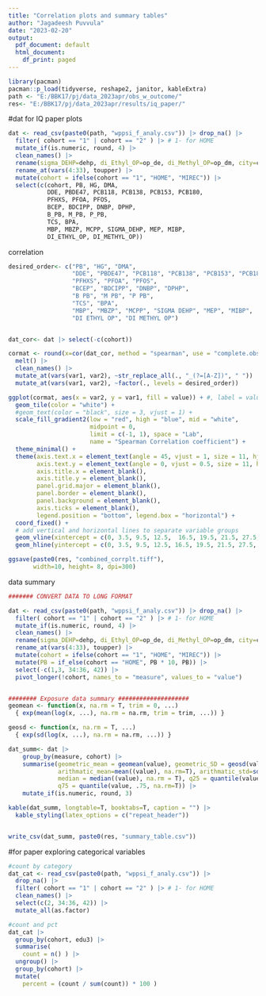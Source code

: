 ```yaml
---
title: "Correlation plots and summary tables"
author: "Jagadeesh Puvvula"
date: "2023-02-20"
output:
  pdf_document: default
  html_document:
    df_print: paged
---
```



```r
library(pacman)
pacman::p_load(tidyverse, reshape2, janitor, kableExtra)
path <- "E:/BBK17/pj/data_2023apr/obs_w_outcome/"
res<- "E:/BBK17/pj/data_2023apr/results/iq_paper/"
```


#dat for IQ paper plots
```r
dat <- read_csv(paste0(path, "wppsi_f_analy.csv")) |> drop_na() |>
  filter( cohort == "1" | cohort == "2" ) |> # 1- for HOME
  mutate_if(is.numeric, round, 4) |>
  clean_names() |>
  rename(sigma_DEHP=dehp, di_Ethyl_OP=op_de, di_Methyl_OP=op_dm, city=center)|>
  rename_at(vars(4:33), toupper) |>
  mutate(cohort = ifelse(cohort == "1", "HOME", "MIREC")) |>
  select(c(cohort, PB, HG, DMA, 
           DDE, PBDE47, PCB118, PCB138, PCB153, PCB180,
           PFHXS, PFOA, PFOS, 
           BCEP, BDCIPP, DNBP, DPHP, 
           B_PB, M_PB, P_PB,
           TCS, BPA, 
           MBP, MBZP, MCPP, SIGMA_DEHP, MEP, MIBP,
           DI_ETHYL_OP, DI_METHYL_OP))
```

correlation
```r
desired_order<- c("PB", "HG", "DMA", 
                  "DDE", "PBDE47", "PCB118", "PCB138", "PCB153", "PCB180",
                  "PFHXS", "PFOA", "PFOS", 
                  "BCEP", "BDCIPP", "DNBP", "DPHP", 
                  "B PB", "M PB", "P PB",
                  "TCS", "BPA", 
                  "MBP", "MBZP", "MCPP", "SIGMA DEHP", "MEP", "MIBP",
                  "DI ETHYL OP", "DI METHYL OP")


dat_cor<- dat |> select(-c(cohort))

cormat <- round(x=cor(dat_cor, method = "spearman", use = "complete.obs"), digits = 2) |>
  melt() |> 
  clean_names() |>
  mutate_at(vars(var1, var2), ~str_replace_all(., "_(?=[A-Z])", " ")) |>
  mutate_at(vars(var1, var2), ~factor(., levels = desired_order))

ggplot(cormat, aes(x = var2, y = var1, fill = value)) + #, label = value
  geom_tile(color = "white") +
  #geom_text(color = "black", size = 3, vjust = 1) +
  scale_fill_gradient2(low = "red", high = "blue", mid = "white",
                       midpoint = 0,
                       limit = c(-1, 1), space = "Lab",
                       name = "Spearman Correlation coefficient") +
  theme_minimal() +
  theme(axis.text.x = element_text(angle = 45, vjust = 1, size = 11, hjust = 1),
        axis.text.y = element_text(angle = 0, vjust = 0.5, size = 11, hjust = 1),
        axis.title.x = element_blank(),
        axis.title.y = element_blank(),
        panel.grid.major = element_blank(),
        panel.border = element_blank(),
        panel.background = element_blank(),
        axis.ticks = element_blank(),
        legend.position = "bottom", legend.box = "horizontal") +
  coord_fixed() +
  # add vertical and horizontal lines to separate variable groups
  geom_vline(xintercept = c(0, 3.5, 9.5, 12.5,  16.5, 19.5, 21.5, 27.5, 29.5), color = "black", size=1.25) +
  geom_hline(yintercept = c(0, 3.5, 9.5, 12.5, 16.5, 19.5, 21.5, 27.5, 29.5), color = "black", size=1.25) 

```

```r
ggsave(paste0(res, "combined_corrplt.tiff"),
       width=10, height= 8, dpi=300)
```


data summary
```r
####### CONVERT DATA TO LONG FORMAT

dat <- read_csv(paste0(path, "wppsi_f_analy.csv")) |> drop_na() |>
  filter( cohort == "1" | cohort == "2" ) |> # 1- for HOME
  mutate_if(is.numeric, round, 4) |>
  clean_names() |>
  rename(sigma_DEHP=dehp, di_Ethyl_OP=op_de, di_Methyl_OP=op_dm, city=center)|>
  rename_at(vars(4:33), toupper) |>
  mutate(cohort = ifelse(cohort == "1", "HOME", "MIREC")) |>
  mutate(PB = if_else(cohort == "HOME", PB * 10, PB)) |>
  select(-c(1,3, 34:36, 42)) |>
  pivot_longer(!cohort, names_to = "measure", values_to = "value")


######## Exposure data summary ####################
geomean <- function(x, na.rm = T, trim = 0, ...) 
  { exp(mean(log(x, ...), na.rm = na.rm, trim = trim, ...)) }

geosd <- function(x, na.rm = T, ...)
  { exp(sd(log(x, ...), na.rm = na.rm, ...)) }

dat_summ<- dat |> 
    group_by(measure, cohort) |>
    summarise(geometric_mean = geomean(value), geometric_SD = geosd(value),
              arithmatic_mean=mean((value), na.rm=T), arithmatic_std=sd((value), na.rm = T),
              median = median((value), na.rm = T), q25 = quantile(value, .25, na.rm=T),
              q75 = quantile(value, .75, na.rm=T)) |>
    mutate_if(is.numeric, round, 3)

kable(dat_summ, longtable=T, booktabs=T, caption = "") |>
  kable_styling(latex_options = c("repeat_header"))


write_csv(dat_summ, paste0(res, "summary_table.csv"))
```

#for paper exploring categorical variables
```r
#count by category
dat_cat <- read_csv(paste0(path, "wppsi_f_analy.csv")) |> 
  drop_na() |>
  filter( cohort == "1" | cohort == "2" ) |> # 1- for HOME
  clean_names() |>
  select(c(2, 34:36, 42)) |>
  mutate_all(as.factor)

#count and pct
dat_cat |>
  group_by(cohort, edu3) |>
  summarise(
    count = n() ) |>
  ungroup() |>
  group_by(cohort) |>
  mutate(
    percent = (count / sum(count)) * 100 )


```





